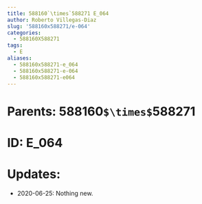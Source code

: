 ```yaml
---
title: 588160`\times`588271 E_064
author: Roberto Villegas-Diaz
slug: '588160x588271/e-064'
categories:
  - 588160X588271
tags:
  - E
aliases:
  - 588160x588271-e_064
  - 588160x588271-e-064
  - 588160x588271-e064
---
```


# **Parents**: 588160`$\times$`588271
# **ID**: E_064
# **Updates**: 
 - 2020-06-25: Nothing new.

